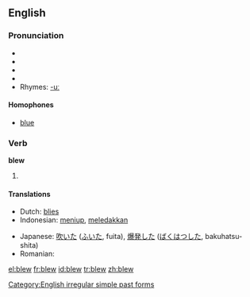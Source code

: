 ==English==

===Pronunciation===
*{{AHD|blo͞o}}
*{{IPA|/bluː/}}
*{{SAMPA|/blu:/}}
*{{audio|en-us-blew.ogg|Audio (US)}}
*Rhymes: [[Rhymes:English:-uː|-uː]]

====Homophones====
*[[blue]]

===Verb===
'''blew'''

# {{simple past of|lang=English|to [[blow]]}}

====Translations====
{{top}}
*Dutch: [[blies]]
*Indonesian: [[tiup|meniup]], [[ledak|meledakkan]]
{{mid}}
*Japanese: [[吹いた]] ([[ふいた]], fuita), [[爆発]]した ([[ばくはつ]]した, bakuhatsu-shita)
*Romanian: {{t|ro|suflat}}
{{bottom}}

[[Category:English irregular simple past forms]]

[[el:blew]]
[[fr:blew]]
[[id:blew]]
[[tr:blew]]
[[zh:blew]]